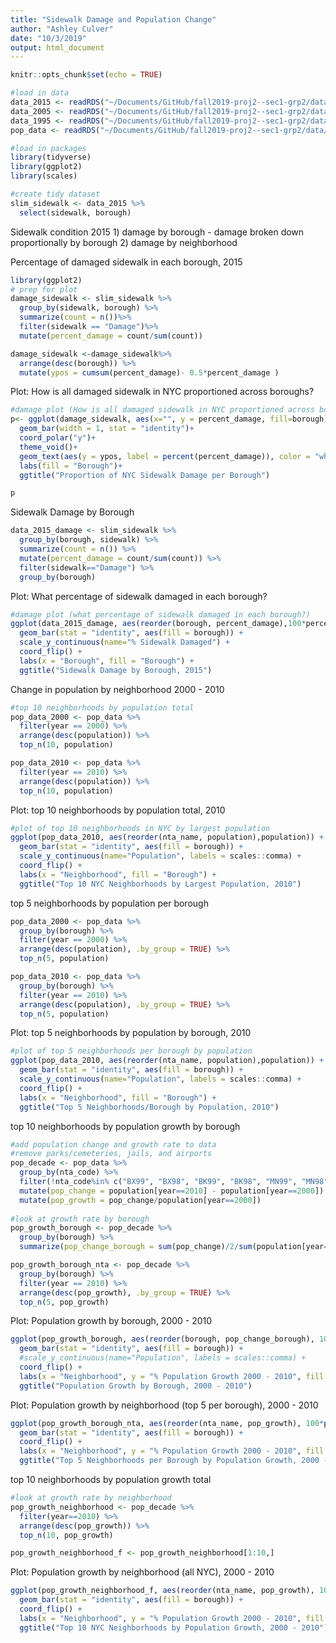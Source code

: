 ```yaml
---
title: "Sidewalk Damage and Population Change"
author: "Ashley Culver"
date: "10/3/2019"
output: html_document
---
```


```r
knitr::opts_chunk$set(echo = TRUE)
```

```r
#load in data
data_2015 <- readRDS("~/Documents/GitHub/fall2019-proj2--sec1-grp2/data/data_2015.rds")
data_2005 <- readRDS("~/Documents/GitHub/fall2019-proj2--sec1-grp2/data/data_2005.rds")
data_1995 <- readRDS("~/Documents/GitHub/fall2019-proj2--sec1-grp2/data/data_1995.rds")
pop_data <- readRDS("~/Documents/GitHub/fall2019-proj2--sec1-grp2/data/population.rds")
```

```r
#load in packages
library(tidyverse)
library(ggplot2)
library(scales)

#create tidy dataset
slim_sidewalk <- data_2015 %>% 
  select(sidewalk, borough)
```
Sidewalk condition 2015
1) damage by borough
- damage broken down proportionally by borough
2) damage by neighborhood

Percentage of damaged sidewalk in each borough, 2015
```r
library(ggplot2)
# prep for plot
damage_sidewalk <- slim_sidewalk %>%
  group_by(sidewalk, borough) %>% 
  summarize(count = n())%>%
  filter(sidewalk == "Damage")%>%
  mutate(percent_damage = count/sum(count))

damage_sidewalk <-damage_sidewalk%>% 
  arrange(desc(borough)) %>%
  mutate(ypos = cumsum(percent_damage)- 0.5*percent_damage )
```

Plot: How is all damaged sidewalk in NYC proportioned across boroughs?
```r
#damage plot (How is all damaged sidewalk in NYC proportioned across boroughs?)
p<- ggplot(damage_sidewalk, aes(x="", y = percent_damage, fill=borough))+
  geom_bar(width = 1, stat = "identity")+
  coord_polar("y")+
  theme_void()+
  geom_text(aes(y = ypos, label = percent(percent_damage)), color = "white")+
  labs(fill = "Borough")+
  ggtitle("Proportion of NYC Sidewalk Damage per Borough")

p
```

Sidewalk Damage by Borough
```r
data_2015_damage <- slim_sidewalk %>% 
  group_by(borough, sidewalk) %>% 
  summarize(count = n()) %>%
  mutate(percent_damage = count/sum(count)) %>%
  filter(sidewalk=="Damage") %>%
  group_by(borough)
```

Plot: What percentage of sidewalk damaged in each borough?
```r
#damage plot (what percentage of sidewalk damaged in each borough?)
ggplot(data_2015_damage, aes(reorder(borough, percent_damage),100*percent_damage)) +
  geom_bar(stat = "identity", aes(fill = borough)) +
  scale_y_continuous(name="% Sidewalk Damaged") +
  coord_flip() +
  labs(x = "Borough", fill = "Borough") + 
  ggtitle("Sidewalk Damage by Borough, 2015")
```
Change in population by neighborhood 2000 - 2010
```r
#top 10 neighborhoods by population total
pop_data_2000 <- pop_data %>%
  filter(year == 2000) %>%
  arrange(desc(population)) %>%
  top_n(10, population)

pop_data_2010 <- pop_data %>%
  filter(year == 2010) %>%
  arrange(desc(population)) %>%
  top_n(10, population)

```

Plot: top 10 neighborhoods by population total, 2010
```r
#plot of top 10 neighborhoods in NYC by largest population
ggplot(pop_data_2010, aes(reorder(nta_name, population),population)) +
  geom_bar(stat = "identity", aes(fill = borough)) +
  scale_y_continuous(name="Population", labels = scales::comma) +
  coord_flip() +
  labs(x = "Neighborhood", fill = "Borough") + 
  ggtitle("Top 10 NYC Neighborhoods by Largest Population, 2010")
```

top 5 neighborhoods by population per borough
```r
pop_data_2000 <- pop_data %>%
  group_by(borough) %>%
  filter(year == 2000) %>%
  arrange(desc(population), .by_group = TRUE) %>%
  top_n(5, population)

pop_data_2010 <- pop_data %>%
  group_by(borough) %>%
  filter(year == 2010) %>%
  arrange(desc(population), .by_group = TRUE) %>%
  top_n(5, population)
```

Plot: top 5 neighborhoods by population by borough, 2010
```r
#plot of top 5 neighborhoods per borough by population
ggplot(pop_data_2010, aes(reorder(nta_name, population),population)) +
  geom_bar(stat = "identity", aes(fill = borough)) +
  scale_y_continuous(name="Population", labels = scales::comma) +
  coord_flip() + 
  labs(x = "Neighborhood", fill = "Borough") + 
  ggtitle("Top 5 Neighborhoods/Borough by Population, 2010")
```

top 10 neighborhoods by population growth by borough
```r
#add population change and growth rate to data
#remove parks/cemeteries, jails, and airports
pop_decade <- pop_data %>%
  group_by(nta_code) %>%
  filter(!nta_code%in% c("BX99", "BX98", "BK99", "BK98", "MN99", "MN98", "QN99", "QN98", "SI99", "SI98")) %>%
  mutate(pop_change = population[year==2010] - population[year==2000]) %>%
  mutate(pop_growth = pop_change/population[year==2000]) 
   
#look at growth rate by borough
pop_growth_borough <- pop_decade %>%
  group_by(borough) %>%
  summarize(pop_change_borough = sum(pop_change)/2/sum(population[year==2000]))

pop_growth_borough_nta <- pop_decade %>%
  group_by(borough) %>%
  filter(year == 2010) %>%
  arrange(desc(pop_growth), .by_group = TRUE) %>%
  top_n(5, pop_growth)

```

Plot: Population growth by borough, 2000 - 2010
```r
ggplot(pop_growth_borough, aes(reorder(borough, pop_change_borough), 100*pop_change_borough)) +
  geom_bar(stat = "identity", aes(fill = borough)) +
  #scale_y_continuous(name="Population", labels = scales::comma) +
  coord_flip() + 
  labs(x = "Neighborhood", y = "% Population Growth 2000 - 2010", fill = "Borough") + 
  ggtitle("Population Growth by Borough, 2000 - 2010")
```

Plot: Population growth by neighborhood (top 5 per borough), 2000 - 2010
```r
ggplot(pop_growth_borough_nta, aes(reorder(nta_name, pop_growth), 100*pop_growth)) +
  geom_bar(stat = "identity", aes(fill = borough)) +
  coord_flip() + 
  labs(x = "Neighborhood", y = "% Population Growth 2000 - 2010", fill = "Borough") + 
  ggtitle("Top 5 Neighborhoods per Borough by Population Growth, 2000 - 2010")
```

top 10 neighborhoods by population growth total
```r
#look at growth rate by neighborhood
pop_growth_neighborhood <- pop_decade %>%
  filter(year==2010) %>%
  arrange(desc(pop_growth)) %>%
  top_n(10, pop_growth)

pop_growth_neighborhood_f <- pop_growth_neighborhood[1:10,]
```

Plot: Population growth by neighborhood (all NYC), 2000 - 2010
```r
ggplot(pop_growth_neighborhood_f, aes(reorder(nta_name, pop_growth), 100*pop_growth)) +
  geom_bar(stat = "identity", aes(fill = borough)) +
  coord_flip() + 
  labs(x = "Neighborhood", y = "% Population Growth 2000 - 2010", fill = "Borough") + 
  ggtitle("Top 10 NYC Neighborhoods by Population Growth, 2000 - 2010")
```


